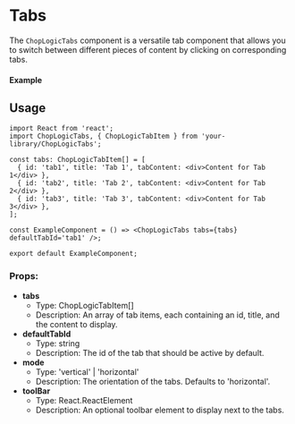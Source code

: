 
<Meta title='Components/ChopLogicTabs' />

# Tabs

The `ChopLogicTabs` component is a versatile tab component that allows you to switch between different pieces of content by clicking on corresponding tabs.

#### Example

<Canvas>
  <Story of={ChopLogicTabsStories.Default} />
</Canvas>

## Usage

```tsx
import React from 'react';
import ChopLogicTabs, { ChopLogicTabItem } from 'your-library/ChopLogicTabs';

const tabs: ChopLogicTabItem[] = [
  { id: 'tab1', title: 'Tab 1', tabContent: <div>Content for Tab 1</div> },
  { id: 'tab2', title: 'Tab 2', tabContent: <div>Content for Tab 2</div> },
  { id: 'tab3', title: 'Tab 3', tabContent: <div>Content for Tab 3</div> },
];

const ExampleComponent = () => <ChopLogicTabs tabs={tabs} defaultTabId='tab1' />;

export default ExampleComponent;
```

### Props:

- **tabs**
  - Type: ChopLogicTabItem[]
  - Description: An array of tab items, each containing an id, title, and the content to display.
- **defaultTabId**
  - Type: string
  - Description: The id of the tab that should be active by default.
- **mode**
  - Type: 'vertical' | 'horizontal'
  - Description: The orientation of the tabs. Defaults to 'horizontal'.
- **toolBar**
  - Type: React.ReactElement
  - Description: An optional toolbar element to display next to the tabs.
